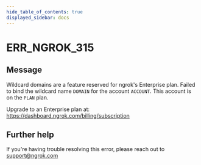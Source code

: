 ```yaml
---
hide_table_of_contents: true
displayed_sidebar: docs
---
```



# ERR_NGROK_315

## Message

Wildcard domains are a feature reserved for ngrok's Enterprise plan.
Failed to bind the wildcard name `DOMAIN` for the account `ACCOUNT`.
This account is on the `PLAN` plan.

Upgrade to an Enterprise plan at: https://dashboard.ngrok.com/billing/subscription

<ErrorDetails error="err_ngrok_315" />

## Further help

If you're having trouble resolving this error, please reach out to [support@ngrok.com](mailto:support@ngrok.com?subject=Help%20with%20ERR_NGROK_315)
